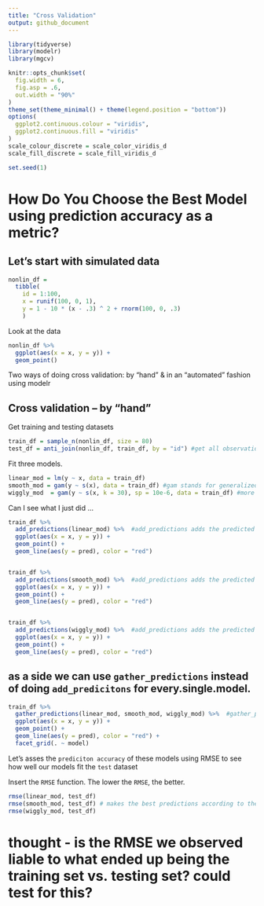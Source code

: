 ```yaml
---
title: "Cross Validation"
output: github_document
---
```


```r
library(tidyverse)
library(modelr)
library(mgcv)

knitr::opts_chunk$set(
  fig.width = 6,
  fig.asp = .6,
  out.width = "90%"
)
theme_set(theme_minimal() + theme(legend.position = "bottom"))
options(
  ggplot2.continuous.colour = "viridis",
  ggplot2.continuous.fill = "viridis"
)
scale_colour_discrete = scale_color_viridis_d
scale_fill_discrete = scale_fill_viridis_d

set.seed(1)
```


# How Do You Choose the Best Model using prediction accuracy as a metric?

## Let's start with simulated data

```r

nonlin_df = 
  tibble( 
    id = 1:100, 
    x = runif(100, 0, 1),
    y = 1 - 10 * (x - .3) ^ 2 + rnorm(100, 0, .3)
    )

```


Look at the data
```r
nonlin_df %>% 
  ggplot(aes(x = x, y = y)) +
  geom_point()
```


Two ways of doing cross validation: by "hand" & in an "automated" fashion using modelr

## Cross validation -- by "hand"

Get training and testing datasets

```r
train_df = sample_n(nonlin_df, size = 80)
test_df = anti_join(nonlin_df, train_df, by = "id") #get all observationin nonlin_df that are not in train_df
```


Fit three models. 

```r
linear_mod = lm(y ~ x, data = train_df)
smooth_mod = gam(y ~ s(x), data = train_df) #gam stands for generalized additive model
wiggly_mod  = gam(y ~ s(x, k = 30), sp = 10e-6, data = train_df) #more like you're chasing every single point - overfit/wiggly
```

Can I see what I just did ... 

```r

train_df %>% 
  add_predictions(linear_mod) %>%  #add_predictions adds the predicted values from that model
  ggplot(aes(x = x, y = y)) + 
  geom_point() + 
  geom_line(aes(y = pred), color = "red")


train_df %>% 
  add_predictions(smooth_mod) %>%  #add_predictions adds the predicted values from that model
  ggplot(aes(x = x, y = y)) + 
  geom_point() + 
  geom_line(aes(y = pred), color = "red")


train_df %>% 
  add_predictions(wiggly_mod) %>%  #add_predictions adds the predicted values from that model
  ggplot(aes(x = x, y = y)) + 
  geom_point() + 
  geom_line(aes(y = pred), color = "red")


```


## as a side we can use `gather_predictions` instead of doing `add_predicitons` for every.single.model.

```r
train_df %>% 
  gather_predictions(linear_mod, smooth_mod, wiggly_mod) %>%  #gather_predictions to 'gather' the predicitons of several models at once. peep the data structure
  ggplot(aes(x = x, y = y)) + 
  geom_point() + 
  geom_line(aes(y = pred), color = "red") + 
  facet_grid(. ~ model)
```


Let's asses the `prediciton accuracy` of these models using RMSE to see how well our models fit the `test` dataset


Insert the `RMSE` function. The lower the `RMSE`, the better. 
```r
rmse(linear_mod, test_df)
rmse(smooth_mod, test_df) # makes the best predictions according to the RMSE
rmse(wiggly_mod, test_df)
```

# thought - is the RMSE we observed liable to what ended up being the training set vs. testing set? could test for this? 
